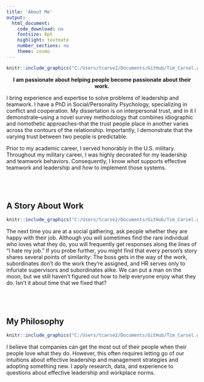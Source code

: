 ```yaml
---
title: 'About Me'
output:
  html_document:
    code_download: no
    fontsize: 8pt
    highlight: textmate
    number_sections: no
    theme: cosmo
---
```


```r
knitr::include_graphics("C:/Users/tcarse2/Documents/GitHub/Tim_Carsel.github.io/Head Shot2.jpg")
```

<center>
**I am passionate about helping people become passionate about their work.** 
</center>
I bring experience and expertise to solve problems of leadership and teamwork. I have a PhD in Social/Personality Psychology, specializing in conflict and cooperation. My dissertation is on interpersonal trust, and in it I demonstrate--using a novel survey methodology that combines idiographic and nomothetic approaches--that the trust people place in another varies across the contours of the relationship. Importantly, I demonstrate that the varying trust between two people is predictable. 

Prior to my academic career, I served honorably in the U.S. military. Throughout my military career, I was highly decorated for my leadership and teamwork behaviors. Consequently, I know *what* supports effective teamwork and leadership and *how* to implement those systems.
<br/><br/><br/><br/>


## A Story About Work 
```r
knitr::include_graphics("C:/Users/tcarse2/Documents/GitHub/Tim_Carsel.github.io/frustrated.jpg")
```


The next time you are at a social gathering, ask people whether they are happy with their job. Although you will sometimes find the rare individual who loves what they do, you will frequently get responses along the lines of "I hate my job." If you probe further, you might find that every person's story shares several points of similarity: The boss gets in the way of the work, subordinates don't do the work they're assigned, and HR serves only to infuriate supervisors and subordinates alike. We can put a man on the moon, but we still haven't figured out how to help everyone enjoy what they do. Isn't it about time that we fixed that?
<br/><br/><br/><br/>




## My Philosophy 
```r
knitr::include_graphics("C:/Users/tcarse2/Documents/GitHub/Tim_Carsel.github.io/workplace_image.jpg")
```

I believe that companies can get the most out of their people when their people love what they do. However, this often requires letting go of our intuitions about effective leadership and management strategies and adopting something new. I apply research, data, and experience to questions about effective leadership and workplace norms. 
<br/><br/><br/><br/>

